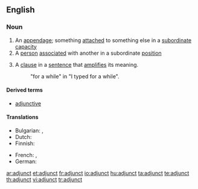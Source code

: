 ==English==
{{wikipedia}}
===Noun===
{{en-noun}}

# An [[appendage]]; something [[attach]]ed to something else in a [[subordinate]] [[capacity]]
# A [[person]] [[associate]]d with another in a subordinate [[position]]
# {{grammar}} A [[clause]] in a [[sentence]] that [[amplify|amplifies]] its meaning.
#: "for a while" in "I typed for a while".

====Derived terms====
* [[adjunctive]]

====Translations====
{{trans-top|appendage}}
* Bulgarian: {{t|bg|притурка|sc=Cyrl}},  {{t|bg|приложение|sc=Cyrl}}
* Dutch: {{t+|nl|bepaling|f}}
* Finnish: {{t-|fi|adjunkti}}
{{trans-mid}}
* French: {{t+|fr|complément|m}}, {{t+|fr|attribut|m}}
* German: {{t+|de|Bestimmung|f}}
{{trans-bottom}}

[[ar:adjunct]]
[[et:adjunct]]
[[fr:adjunct]]
[[io:adjunct]]
[[hu:adjunct]]
[[ta:adjunct]]
[[te:adjunct]]
[[th:adjunct]]
[[vi:adjunct]]
[[tr:adjunct]]